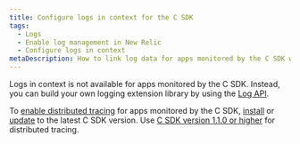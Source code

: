 ```yaml
---
title: Configure logs in context for the C SDK
tags:
  - Logs
  - Enable log management in New Relic
  - Configure logs in context
metaDescription: How to link log data for apps monitored by the C SDK with related data across the rest of the New Relic platform.
---
```


Logs in context is not available for apps monitored by the C SDK. Instead, you can build your own logging extension library by using the [Log API](/docs/logs/log-management/log-api/introduction-log-api/).

To [enable distributed tracing](/docs/distributed-tracing/enable-configure/language-agents-enable-distributed-tracing/#update-agents) for apps monitored by the C SDK, [install](/docs/agents/c-sdk/install-configure/install-c-sdk-compile-link-your-code/) or [update](/docs/agents/c-sdk/install-configure/update-your-c-sdk-library/) to the latest C SDK version. Use [C SDK version 1.1.0 or higher](/docs/release-notes/agent-release-notes/c-sdk-release-notes/) for distributed tracing.
